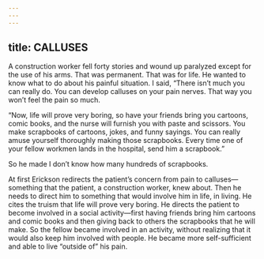 ```yaml
---
---
---
```

title: CALLUSES
---




A construction worker fell forty stories and wound up paralyzed except for the use of his arms. That was permanent. That was for life. He wanted to know what to do about his painful situation. I said, “There isn’t much you can really do. You can develop calluses on your pain nerves. That way you won’t feel the pain so much.

“Now, life will prove very boring, so have your friends bring you cartoons, comic books, and the nurse will furnish you with paste and scissors. You make scrapbooks of cartoons, jokes, and funny sayings. You can really amuse yourself thoroughly making those scrapbooks. Every time one of your fellow workmen lands in the hospital, send him a scrapbook.”

So he made I don’t know how many hundreds of scrapbooks.




At first Erickson redirects the patient’s concern from pain to calluses—something that the patient, a construction worker, knew about. Then he needs to direct him to something that would involve him in life, in living. He cites the truism that life will prove very boring. He directs the patient to become involved in a social activity—first having friends bring him cartoons and comic books and then giving back to others the scrapbooks that he will make. So the fellow became involved in an activity, without realizing that it would also keep him involved with people. He became more self-sufficient and able to live “outside of” his pain.
